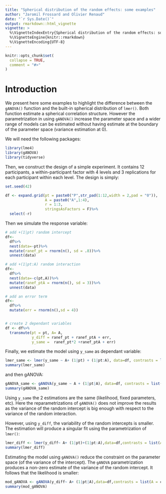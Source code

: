 ```yaml
---
title: "Spherical distribution of the random effects: some examples"
author: "Jaromil Frossard and Olivier Renaud"
date: "`r Sys.Date()`"
output: rmarkdown::html_vignette
vignette: >
  %\VignetteIndexEntry{Spherical distribution of the random effects: some examples}
  %\VignetteEngine{knitr::rmarkdown}
  %\VignetteEncoding{UTF-8}
---
```


```r
knitr::opts_chunk$set(
  collapse = TRUE,
  comment = "#>"
)
```

# Introduction

We present here some examples to highlight the difference between the `gANOVA()` function and the built-in spherical distribution of `lmer()`. Both function estimate a spherical correlation structure. However the parametrization in using `gANOVA()` increase the parameter space and a wider range of models can be estimated without having estimate at the boundary of the parameter space (variance estimation at 0).

We will need the following packages:

```r
library(lme4)
library(gANOVA)
library(tidyverse)
```


Then, we construct the design of a simple experiment. It contains 12 participants, a within-participant factor with 4 levels and 3 replications for each participant within each level. The design is simply:

```r
set.seed(42)

df <- expand.grid(pt = paste0("P",str_pad(1:12,width = 2,pad = "0")),
                  A = paste0("A",1:4),
                  r = 1:3,
                  stringsAsFactors = F)%>%
  select(-r)
```


Then we simulate the response variable:


```r
# add +(1|pt) random intercept
df<-
  df%>%
  nest(data=-pt)%>%
  mutate(ranef_pt = rnorm(n(), sd = .8))%>%
  unnest(data)

# add +(1|pt:A) random interaction
df<-
  df%>%
  nest(data=-c(pt,A))%>%
  mutate(ranef_ptA = rnorm(n(), sd = 3))%>%
  unnest(data)

# add an error term
df<-
  df%>%
  mutate(err = rnorm(n(),sd = 4))


# create 2 dependant variables
df <- df%>%
  transmute(pt = pt, A= A,
            y_diff = ranef_pt + ranef_ptA + err,
            y_same =  ranef_pt*2 +ranef_ptA + err)
```


Finally, we estimate the model using `y_same` as dependant variable:

```r
lmer_same <- lmer(y_same ~ A+ (1|pt) + (1|pt:A), data=df, contrasts = list(A = contr.sum))
summary(lmer_same)
```


and then gANOVA:


```r
gANOVA_same <- gANOVA(y_same ~ A + (1|pt|A), data=df, contrasts = list(A = contr.sum))
summary(gANOVA_same)
```

Using `y_same` the 2 estimations are the same (likelihood, fixed parameters, etc). Here the reparametrizations of `gANOVA()` does not improve the results as the variance of the random intercept is big enough with respect to the variance of the random interaction.

However, using `y_diff`, the variability of the random intercepts is smaller. The estimation will produce a singular fit using the parametrization of `lmer()`:

```r
lmer_diff <- lmer(y_diff~ A+ (1|pt)+(1|pt:A),data=df,contrasts = list(A = contr.sum))
summary(lmer_diff)
```


Estimating the model using `gANOVA()` reduce the constraint on the parameter space (of the variance of the intercept). The `gANOVA` parametrization produces a non-zero estimate of the variance of the random intercept. It follows that the likelihood is smaller:


```r
mod_gANOVA <- gANOVA(y_diff~ A+ (1|pt|A),data=df,contrasts = list(A = contr.sum))
summary(mod_gANOVA)
```





